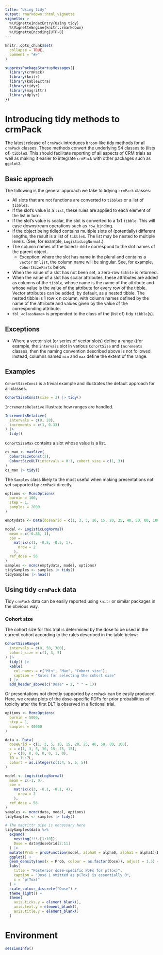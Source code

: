 ```yaml
---
title: "Using tidy"
output: rmarkdown::html_vignette
vignette: >
  %\VignetteIndexEntry{Using tidy}
  %\VignetteEngine{knitr::rmarkdown}
  %\VignetteEncoding{UTF-8}
---
```


```r
knitr::opts_chunk$set(
  collapse = TRUE,
  comment = "#>"
)
```

```r
suppressPackageStartupMessages({
  library(crmPack)
  library(knitr)
  library(kableExtra)
  library(tidyr)
  library(magrittr)
  library(dplyr)
})
```

# Introducing tidy methods to crmPack
The latest release of `crmPack` introduces `broom`-like tidy methods for all `crmPack` classes.  These methods convert the underlying S4 classes to (lists of) `tibble`s.  This should facilitate reporting of all aspects of CRM trials as well as making it easier to integrate `crmPack` with other packages such as `ggplot2`.

## Basic approach
The following is the general approach we take to tidying `crmPack` classes:

* All slots that are not functions are converted to `tibble`s or a list of `tibble`s.
* If the slot's value is a `list`, these rules are applied to each element of the list in turn.
* If the slot's value is scalar, the slot is converted to a 1x1 `tibble`.  This will ease downstream operations such as `row_bind`ing.
* If the object being tidied contains multiple slots of (potentially) different lengths, the result is a list of `tibble`s.  The list may be nested to multiple levels.  (See, for example, `LogisticLogNormal`.)
* The column names of the tidied `tibble` correspond to the slot names of the parent object.
  * Exception: where the slot has name in the plural and contains a `vector` or `list`, the column name will be singular.  See, for example, `CohortSizeParts` below.
* When the value of a slot has not been set, a zero-row `tibble` is returned.
* When the value of a slot has scalar attributes, these attributes are added as columns of the `tibble`, whose name is the name of the attribute and whose value is the value of the attribute for every row of the tibble.  Vector attributes can be added, by default, as a nested tibble.
  The nested tibble is 1 row x n column, with column names defined by the name of the attribute and values given by the value of the corresponding attribute.
* `tbl_<className>` is prepended to the class of the (list of) tidy `tibble`(s).

## Exceptions
*  Where a vector slot (or series of vector slots) define a range ()for example, the `intervals` slot in various `CohortSize` and `Increments` classes, then the naming convention described above is not followed.  Instead, columns named `min` and `max` define the extent of the range.

## Examples

`CohortSizeConst` is a trivial example and illustrates the default approach for all classes.

```r
CohortSizeConst(size = 3) |> tidy()
```

`IncrementsRelative` illustrate how ranges are handled.

```r
IncrementsRelative(
  intervals = c(0, 20),
  increments = c(1, 0.33)
) |>
  tidy()
```

`CohortSizeMax` contains a slot whose value is a list.

```r
cs_max <- maxSize(
  CohortSizeConst(3),
  CohortSizeDLT(intervals = 0:1, cohort_size = c(1, 3))
)
cs_max |> tidy()
```

The `Samples` class likely to the most useful when making presentations not yet supported by `crmPack` directly.

```r
options <- McmcOptions(
  burnin = 100,
  step = 1,
  samples = 2000
)

emptydata <- Data(doseGrid = c(1, 3, 5, 10, 15, 20, 25, 40, 50, 80, 100))

model <- LogisticLogNormal(
  mean = c(-0.85, 1),
  cov =
    matrix(c(1, -0.5, -0.5, 1),
      nrow = 2
    ),
  ref_dose = 56
)
samples <- mcmc(emptydata, model, options)
tidySamples <- samples |> tidy()
tidySamples |> head()
```

## Using tidy `crmPack` data

Tidy `crmPack` data can be easily reported using `knitr` or similar packages in the obvious way.

### Cohort size

The cohort size for this trial is determined by the dose to be used in the current cohort according to the rules described in the table below:

```r
CohortSizeRange(
  intervals = c(0, 50, 300),
  cohort_size = c(1, 3, 5)
) |>
  tidy() |>
  kable(
    col.names = c("Min", "Max", "Cohort size"),
    caption = "Rules for selecting the cohort size"
  ) |>
  add_header_above(c("Dose" = 2, " " = 1))
```

Or presentations not directly supported by `crmPack` can be easily produced.  Here, we create plots of the dose-specific PDFs for prior probabilities of toxicity after the first DLT is observed in a fictional trial.

```r
options <- McmcOptions(
  burnin = 5000,
  step = 1,
  samples = 40000
)

data <- Data(
  doseGrid = c(1, 3, 5, 10, 15, 20, 25, 40, 50, 80, 100),
  x = c(1, 3, 5, 10, 15, 15, 15),
  y = c(0, 0, 0, 0, 0, 1, 0),
  ID = 1L:7L,
  cohort = as.integer(c(1:4, 5, 5, 5))
)

model <- LogisticLogNormal(
  mean = c(-1, 0),
  cov =
    matrix(c(3, -0.1, -0.1, 4),
      nrow = 2
    ),
  ref_dose = 56
)
samples <- mcmc(data, model, options)
tidySamples <- samples |> tidy()

# The magrittr pipe is necessary here
tidySamples$data %>%
  expand(
    nesting(!!!.[1:10]),
    Dose = data@doseGrid[2:11]
  ) |>
  mutate(Prob = probFunction(model, alpha0 = alpha0, alpha1 = alpha1)(Dose)) |>
  ggplot() +
  geom_density(aes(x = Prob, colour = as.factor(Dose)), adjust = 1.5) +
  labs(
    title = "Posterior dose-specific PDFs for p(Tox)",
    caption = "Dose 1 omitted as p(Tox) is essentially 0",
    x = "p(Tox)"
  ) +
  scale_colour_discrete("Dose") +
  theme_light() +
  theme(
    axis.ticks.y = element_blank(),
    axis.text.y = element_blank(),
    axis.title.y = element_blank()
  )
```

# Environment

```r
sessionInfo()
```
